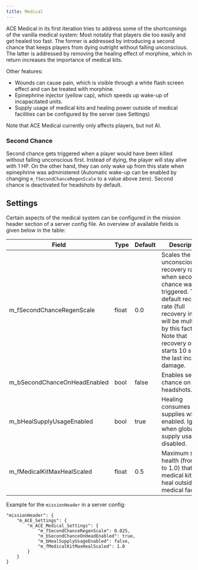 ```yaml
---
title: Medical
---
```


ACE Medical in its first iteration tries to address some of the shortcomings of the vanilla medical system: Most notably that players die too easily and get healed too fast. The former is addressed by introducing a second chance that keeps players from dying outright without falling unconscious. The latter is addressed by removing the healing effect of morphine, which in return increases the importance of medical kits.

Other features:
- Wounds can cause pain, which is visible through a white flash screen effect and can be treated with morphine.
- Epinephrine injector (yellow cap), which speeds up wake-up of incapacitated units.
- Supply usage of medical kits and healing power outside of medical facilities can be configured by the server (see Settings)

Note that ACE Medical currently only affects players, but not AI.

### Second Chance

Second chance gets triggered when a player would have been killed without falling unconscious first. Instead of dying, the player will stay alive with 1 HP. On the other hand, they can only wake up from this state when epinephrine was administered (Automatic wake-up can be enabled by changing `m_fSecondChanceRegenScale` to a value above zero). Second chance is deactivated for headshots by default.

## Settings

Certain aspects of the medical system can be configured in the mission header section of a server config file. An overview of available fields is given below in the table:

| Field                          | Type  | Default | Description                                                                                          |
| ------------------------------ | ----- | ------- | ---------------------------------------------------------------------------------------------------- |
| m_fSecondChanceRegenScale      | float | 0.0     | Scales the unconsciousness recovery rate when second chance was triggered. The default recovery rate (full recovery in 20 s) will be multiplied by this factor. Note that recovery only starts 10 s after the last incoming damage. |
| m_bSecondChanceOnHeadEnabled   | bool  | false   | Enables second chance on headshots.                                                                  |
| m_bHealSupplyUsageEnabled      | bool  | true    | Healing consumes supplies when enabled. Ignored when global supply usage is disabled.                |
| m_fMedicalKitMaxHealScaled     | float | 0.5     | Maximum scaled health (from 0.0 to 1.0) that a medical kit can heal outside of medical facilities.   |

Example for the `missionHeader` in a server config:
```
"missionHeader": {
    "m_ACE_Settings": {
        "m_ACE_Medical_Settings": {
            "m_fSecondChanceRegenScale": 0.025,
            "m_bSecondChanceOnHeadEnabled": true,
            "m_bHealSupplyUsageEnabled": false,
            "m_fMedicalKitMaxHealScaled": 1.0
        }
    }
}
```

